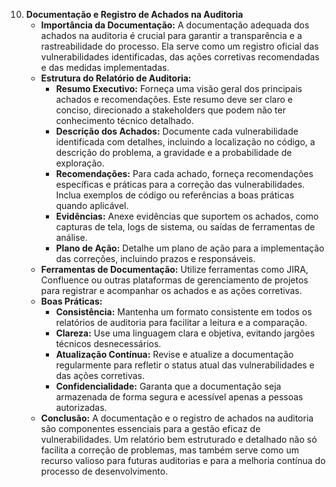10. **Documentação e Registro de Achados na Auditoria**
    - **Importância da Documentação:** A documentação adequada dos achados na auditoria é crucial para garantir a transparência e a rastreabilidade do processo. Ela serve como um registro oficial das vulnerabilidades identificadas, das ações corretivas recomendadas e das medidas implementadas.
    - **Estrutura do Relatório de Auditoria:**
      - **Resumo Executivo:** Forneça uma visão geral dos principais achados e recomendações. Este resumo deve ser claro e conciso, direcionado a stakeholders que podem não ter conhecimento técnico detalhado.
      - **Descrição dos Achados:** Documente cada vulnerabilidade identificada com detalhes, incluindo a localização no código, a descrição do problema, a gravidade e a probabilidade de exploração.
      - **Recomendações:** Para cada achado, forneça recomendações específicas e práticas para a correção das vulnerabilidades. Inclua exemplos de código ou referências a boas práticas quando aplicável.
      - **Evidências:** Anexe evidências que suportem os achados, como capturas de tela, logs de sistema, ou saídas de ferramentas de análise.
      - **Plano de Ação:** Detalhe um plano de ação para a implementação das correções, incluindo prazos e responsáveis.
    - **Ferramentas de Documentação:** Utilize ferramentas como JIRA, Confluence ou outras plataformas de gerenciamento de projetos para registrar e acompanhar os achados e as ações corretivas.
    - **Boas Práticas:**
      - **Consistência:** Mantenha um formato consistente em todos os relatórios de auditoria para facilitar a leitura e a comparação.
      - **Clareza:** Use uma linguagem clara e objetiva, evitando jargões técnicos desnecessários.
      - **Atualização Contínua:** Revise e atualize a documentação regularmente para refletir o status atual das vulnerabilidades e das ações corretivas.
      - **Confidencialidade:** Garanta que a documentação seja armazenada de forma segura e acessível apenas a pessoas autorizadas.
    - **Conclusão:** A documentação e o registro de achados na auditoria são componentes essenciais para a gestão eficaz de vulnerabilidades. Um relatório bem estruturado e detalhado não só facilita a correção de problemas, mas também serve como um recurso valioso para futuras auditorias e para a melhoria contínua do processo de desenvolvimento.
